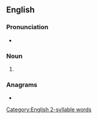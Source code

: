 ==English==

===Pronunciation===
* {{IPA|/ˈæk.tɪŋz/|lang=en}}

===Noun===
{{head|en|noun plural form}}

# {{plural of|acting|lang=en}}

===Anagrams===
* {{anagrams|en|casting}}

[[Category:English 2-syllable words]]